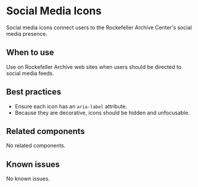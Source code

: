 
<Meta title="Components/Social Media Icons" />

# Social Media Icons

Social media icons connect users to the Rockefeller Archive Center's social media presence.

## When to use

Use on Rockefeller Archive web sites when users should be directed to social media feeds.

## Best practices

- Ensure each icon has an `aria-label` attribute.
- Because they are decorative, icons should be hidden and unfocusable.

## Related components

No related components.

## Known issues

No known issues.

<Story story={stories.basic} />

